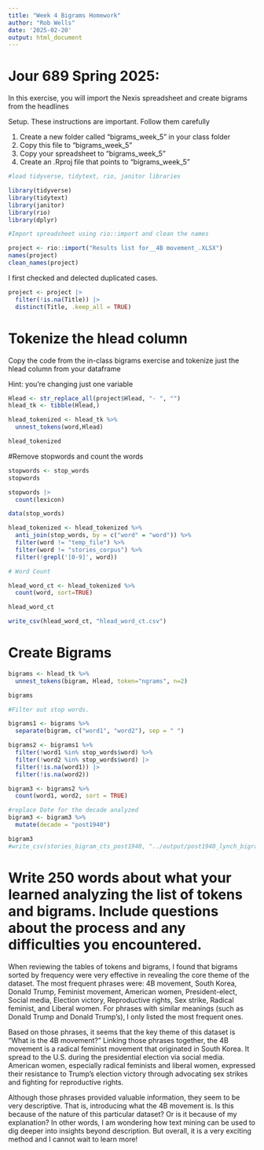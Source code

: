 ```yaml
---
title: "Week 4 Bigrams Homework"
author: "Rob Wells"
date: '2025-02-20'
output: html_document
---
```


# Jour 689 Spring 2025:

In this exercise, you will import the Nexis spreadsheet and create bigrams from the headlines

Setup. These instructions are important. Follow them carefully

1) Create a new folder called "bigrams_week_5" in your class folder
2) Copy this file to "bigrams_week_5"
3) Copy your spreadsheet to "bigrams_week_5"
4) Create an .Rproj file that points to "bigrams_week_5"

```r
#load tidyverse, tidytext, rio, janitor libraries

library(tidyverse)
library(tidytext)
library(janitor)
library(rio)
library(dplyr)

```

```r
#Import spreadsheet using rio::import and clean the names

project <- rio::import("Results list for__4B movement_.XLSX")
names(project)
clean_names(project)

```


I first checked and delected duplicated cases.

```r

project <- project |> 
  filter(!is.na(Title)) |>  
  distinct(Title, .keep_all = TRUE) 

```


# Tokenize the hlead column
Copy the code from the in-class bigrams exercise and tokenize just the hlead column from your dataframe

Hint: you're changing just one variable

```r
Hlead <- str_replace_all(project$Hlead, "- ", "")
hlead_tk <- tibble(Hlead,)

hlead_tokenized <- hlead_tk %>%
  unnest_tokens(word,Hlead)

hlead_tokenized
```

#Remove stopwords and count the words
```r
stopwords <- stop_words
stopwords

stopwords |> 
  count(lexicon)

```


```r

data(stop_words)

hlead_tokenized <- hlead_tokenized %>%
  anti_join(stop_words, by = c("word" = "word")) %>%
  filter(word != "temp_file") %>%
  filter(word != "stories_corpus") %>%
  filter(!grepl('[0-9]', word))

# Word Count

hlead_word_ct <- hlead_tokenized %>%
  count(word, sort=TRUE)

hlead_word_ct

write_csv(hlead_word_ct, "hlead_word_ct.csv")
```


# Create Bigrams

```r
bigrams <- hlead_tk %>%
  unnest_tokens(bigram, Hlead, token="ngrams", n=2)

bigrams

#Filter out stop words.

bigrams1 <- bigrams %>%
  separate(bigram, c("word1", "word2"), sep = " ")

bigrams2 <- bigrams1 %>%
  filter(!word1 %in% stop_words$word) %>%
  filter(!word2 %in% stop_words$word) |>
  filter(!is.na(word1)) |>
  filter(!is.na(word2)) 

bigram3 <- bigrams2 %>%
  count(word1, word2, sort = TRUE)

#replace Date for the decade analyzed
bigram3 <- bigram3 %>% 
  mutate(decade = "post1940")

bigram3
#write_csv(stories_bigram_cts_post1940, "../output/post1940_lynch_bigram_count.csv")

```


# Write 250 words about what your learned analyzing the list of tokens and bigrams. Include questions about the process and any difficulties you encountered.

When reviewing the tables of tokens and bigrams, I found that bigrams sorted by frequency were very effective in revealing the core theme of the dataset. The most frequent phrases were: 4B movement, South Korea, Donald Trump, Feminist movement, American women, President-elect, Social media, Election victory, Reproductive rights, Sex strike, Radical feminist, and Liberal women. For phrases with similar meanings (such as Donald Trump and Donald Trump’s), I only listed the most frequent ones.

Based on those phrases, it seems that the key theme of this dataset is “What is the 4B movement?” Linking those phrases together, the 4B movement is a radical feminist movement that originated in South Korea. It spread to the U.S. during the presidential election via social media. American women, especially radical feminists and liberal women, expressed their resistance to Trump’s election victory through advocating sex strikes and fighting for reproductive rights.

Although those phrases provided valuable information, they seem to be very descriptive. That is, introducing what the 4B movement is. Is this because of the nature of this particular dataset? Or is it because of my explanation? In other words, I am wondering how text mining can be used to dig deeper into insights beyond description. But overall, it is a very exciting method and I cannot wait to learn more!